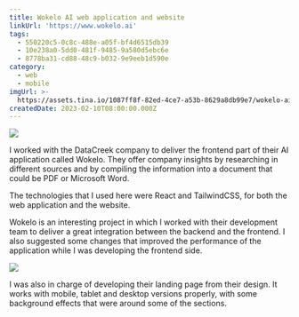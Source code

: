 ```yaml
---
title: Wokelo AI web application and website
linkUrl: 'https://www.wokelo.ai'
tags:
  - 550220c5-0c8c-488e-a05f-bf4d6515db39
  - 10e238a0-5dd0-481f-9485-9a580d5ebc6e
  - 8778ba31-cd88-48c9-b032-9e9eeb1d590e
category:
  - web
  - mobile
imgUrl: >-
  https://assets.tina.io/1087ff8f-82ed-4ce7-a53b-8629a8db99e7/wokelo-ai/thumb.png
createdDate: 2023-02-10T08:00:00.000Z
---
```


![](https://assets.tina.io/1087ff8f-82ed-4ce7-a53b-8629a8db99e7/wokelo-ai/1.png)

I worked with the DataCreek company to deliver the frontend part of their AI application called Wokelo. They offer company insights by researching in different sources and by compiling the information into a document that could be PDF or Microsoft Word.

The technologies that I used here were React and TailwindCSS, for both the web application and the website.

Wokelo is an interesting project in which I worked with their development team to deliver a great integration between the backend and the frontend. I also suggested some changes that improved the performance of the application while I  was developing the frontend side.

![](https://assets.tina.io/1087ff8f-82ed-4ce7-a53b-8629a8db99e7/wokelo-ai/2.png)

I was also in charge of developing their landing page from their design. It works with mobile, tablet and desktop versions properly, with some background effects that were around some of the sections.

